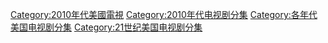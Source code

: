 [[Category:2010年代美國電視|Category:2010年代美國電視]][[Category:2010年代电视剧分集|Category:2010年代电视剧分集]][[Category:各年代美国电视剧分集|Category:各年代美国电视剧分集]]
[[Category:21世纪美国电视剧分集|Category:21世纪美国电视剧分集]]